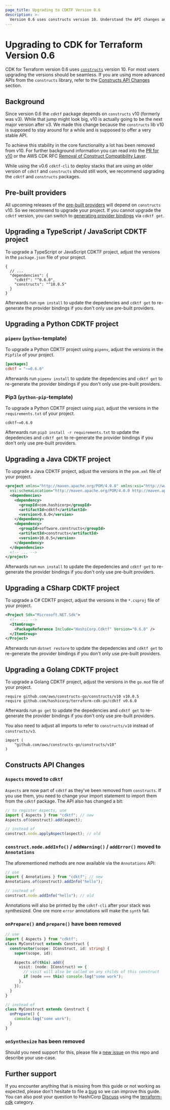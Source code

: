 ```yaml
---
page_title: Upgrading to CDKTF Version 0.6
description: >-
  Version 0.6 uses constructs version 10. Understand the API changes and learn how to migrate your projects.
---
```


# Upgrading to CDK for Terraform Version 0.6

CDK for Terraform version 0.6 uses [`constructs`](https://github.com/aws/constructs) version 10. For most users upgrading the versions should be seamless. If you are using more advanced APIs from the `constructs` library, refer to the [Constructs API Changes](#constructs-api-changes) section.

## Background

Since version 0.6 the `cdktf` package depends on `constructs` v10 (formerly was v3). While that jump might look big, v10 is actually going to be the next major version after v3. We made this change because the `constructs` lib v10 is supposed to stay around for a while and is supposed to offer a very stable API.

To achieve this stability in the core functionality a lot has been removed from v10. For further background information you can read into the [PR for v10](https://github.com/aws/constructs/pull/263) or the AWS CDK RFC [Removal of Construct Compatibility Layer](https://github.com/aws/aws-cdk-rfcs/blob/master/text/0192-remove-constructs-compat.md).

While using the v0.6 `cdktf-cli` to deploy stacks that are using an older version of `cdktf` and `constructs` should still work, we recommend upgrading the `cdktf` and `constructs` packages.

## Pre-built providers

All upcoming releases of the [pre-built providers](https://cdk.tf/prebuilt-providers) will depend on `constructs` v10. So we recommend to upgrade your project.
If you cannot upgrade the `cdktf` version, you can switch to [generating provider bindings](https://github.com/hashicorp/terraform-cdk/blob/main/docs/working-with-cdk-for-terraform/using-providers.md#importing-providers-and-modules) via `cdktf get`.

## Upgrading a TypeScript / JavaScript CDKTF project

To upgrade a TypeScript or JavaScript CDKTF project, adjust the versions in the `package.json` file of your project.

```jsonc
{
  // ...
  "dependencies": {
    "cdktf": "^0.6.0",
    "constructs": "^10.0.5"
  }
}
```

Afterwards run `npm install` to update the depedencies and `cdktf get` to re-generate the provider bindings if you don't only use pre-built providers.

## Upgrading a Python CDKTF project

### `pipenv` (`python`-template)

To upgrade a Python CDKTF project using `pipenv`, adjust the versions in the `Pipfile` of your project.

```toml
[packages]
cdktf = "~=0.6.0"
```

Afterwards run `pipenv install` to update the depedencies and `cdktf get` to re-generate the provider bindings if you don't only use pre-built providers.

### Pip3 (`python-pip`-template)

To upgrade a Python CDKTF project using `pip3`, adjust the versions in the `requirements.txt` of your project.

```
cdktf~=0.6.0
```

Afterwards run `pip3 install -r requirements.txt` to update the depedencies and `cdktf get` to re-generate the provider bindings if you don't only use pre-built providers.

## Upgrading a Java CDKTF project

To upgrade a Java CDKTF project, adjust the versions in the `pom.xml` file of your project.

```xml
<project xmlns="http://maven.apache.org/POM/4.0.0" xmlns:xsi="http://www.w3.org/2001/XMLSchema-instance"
  xsi:schemaLocation="http://maven.apache.org/POM/4.0.0 http://maven.apache.org/maven-v4_0_0.xsd">
  <dependencies>
    <dependency>
      <groupId>com.hashicorp</groupId>
      <artifactId>cdktf</artifactId>
      <version>0.6.0</version>
    </dependency>
    <dependency>
      <groupId>software.constructs</groupId>
      <artifactId>constructs</artifactId>
      <version>10.0.5</version>
    </dependency>
  </dependencies>
  <!-- ... -->
</project>
```

Afterwards run `mvn install` to update the depedencies and `cdktf get` to re-generate the provider bindings if you don't only use pre-built providers.

## Upgrading a CSharp CDKTF project

To upgrade a C# CDKTF project, adjust the versions in the `*.csproj` file of your project.

```xml
<Project Sdk="Microsoft.NET.Sdk">
  <!-- ... -->
  <ItemGroup>
    <PackageReference Include="HashiCorp.Cdktf" Version="0.6.0" />
  </ItemGroup>
</Project>
```

Afterwards run `dotnet restore` to update the depedencies and `cdktf get` to re-generate the provider bindings if you don't only use pre-built providers.

## Upgrading a Golang CDKTF project

To upgrade a Golang CDKTF project, adjust the versions in the `go.mod` file of your project.

```
require github.com/aws/constructs-go/constructs/v10 v10.0.5
require github.com/hashicorp/terraform-cdk-go/cdktf v0.6.0
```

Afterwards run `go get` to update the depedencies and `cdktf get` to re-generate the provider bindings if you don't only use pre-built providers.

You also need to adjust all imports to refer to `constructs/v10` instead of `constructs/v3`.

```
import (
	"github.com/aws/constructs-go/constructs/v10"
)
```

## Constructs API Changes

### `Aspects` moved to `cdktf`

`Aspects` are now part of `cdktf` as they've been removed from `constructs`. If you use them, you need to change your import statement to import them from the `cdktf` package. The API also has changed a bit:

```typescript
// to register Aspects, use
import { Aspects } from "cdktf"; // new
Aspects.of(construct).add(aspect);

// instead of
construct.node.applyAspect(aspect); // old
```

### `construct.node.addInfo()` / `addWarning()` / `addError()` moved to `Annotations`

The aforementioned methods are now available via the `Annotations` API:

```typescript
// use
import { Annotations } from "cdktf"; // new
Annotations.of(construct).addInfo("hello");

// instead of
construct.node.addInfo("hello"); // old
```

Annotations will also be printed by the `cdktf-cli` after your stack was synthesized. One ore more `error` annotations will make the `synth` fail.

### `onPrepare()` and `prepare()` have been removed

```typescript
// use
import { Aspects } from "cdktf";
class MyConstruct extends Construct {
  constructor(scope: IConstruct, id: string) {
    super(scope, id);

    Aspects.of(this).add({
      visit: (node: IConstruct) => {
        // visit will also be called on any childs of this construct
        if (node === this) console.log("some work");
      },
    });
  }
}

// instead of
class MyConstruct extends Construct {
  onPrepare() {
    console.log("some work");
  }
}
```

### `onSynthesize` has been removed

Should you need support for this, please file a [new issue](https://cdk.tf/feature) on this repo and describe your use-case.

## Further support

If you encounter anything that is missing from this guide or not working as expected, please don't hesitate to file a [bug](https://cdk.tf/bug) so we can improve this guide. You can also post your question to HashiCorp [Discuss](https://discuss.hashicorp.com/) using the [terraform-cdk](https://discuss.hashicorp.com/c/terraform-core/cdk-for-terraform/) category.
